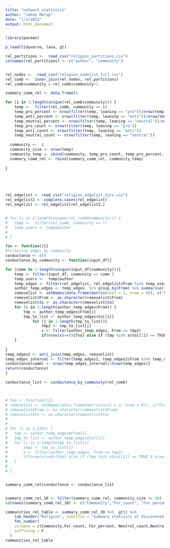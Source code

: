 ```yaml
---
title: "network statistics"
author: "Jakob Mørup"
date: "1/2/2022"
output: html_document
---
```

```r
library(pacman)

p_load(tidyverse, lava, gt)
```



```r
rel_partitions <-  read_csv("religion_partitions.csv")
colnames(rel_partitions) <- c("author", "community")


rel_nodes <-  read_csv("religion_nodelist_full.csv")
rel_comb <-  inner_join(rel_nodes, rel_partitions)
rel_comb$community = rel_comb$community+1

```



```r
summary_comm_rel <- data.frame()

for (i in 1:length(unique(rel_comb$community))) {
	temp <-  filter(rel_comb, community == i)
	temp_pro_percent <- nrow(filter(temp, leaning == "pro"))/nrow(temp)
	temp_anti_percent <- nrow(filter(temp, leaning == "anti"))/nrow(temp)
	temp_neutral_percent <- nrow(filter(temp, leaning == "neutral"))/nrow(temp)
	temp_pro_count <- nrow(filter(temp, leaning == "pro"))
	temp_anti_count <- nrow(filter(temp, leaning == "anti"))
	temp_neutral_count <- nrow(filter(temp, leaning == "neutral"))
	
  community <-  i
  community_size <- nrow(temp)
  community_temp <- cbind(community, temp_pro_count, temp_pro_percent, temp_neutral_count, temp_neutral_percent,temp_anti_count, temp_anti_percent, community_size)
  summary_comm_rel <- rbind(summary_comm_rel, community_temp)
	
}






```



```r
rel_edgelist <- read_csv("religion_edgelist_2yrs.csv")
rel_edgelist2 <- complete.cases(rel_edgelist)
rel_edgelist <- rel_edgelist[rel_edgelist2,]


# for (i in 1:length(unique(rel_comb$community))) {
# 	temp <-  filter(rel_comb, community == i)
# 	temp_users <- temp$author
# 	
# }

foo <- function(){}
#filtering edges by community
conductance <- c()
conductance_by_community <- function(input_df){

for (comm in 1:length(unique(input_df$community))){
	temp <- filter(input_df, community == comm )
	temp_users <-  temp$author
	temp_edges <- filter(rel_edgelist, rel_edgelist$From %in% temp_users | rel_edgelist$to %in% temp_users)
	author_temp_edges <- temp_edges  %>% group_by(From) %>% summarise(to =list(to))
	removelist <- setNames(data.frame(matrix(ncol = 2, nrow = 0)), c("From", "to"))
	removelist$From <- as.character(removelist$From)
	removelist$to <- as.character(removelist$to)
	for (i in 1:length(author_temp_edges$From)) {
		tmp <- author_temp_edges$From[i]
		tmp_to_list <- author_temp_edges$to[[i]]
			for (j in 1:length(tmp_to_list)){
				tmp2 <- tmp_to_list[j]
				x <- filter(author_temp_edges, From == tmp2)
				if(nrow(x)==0){foo} else if (tmp %in% x$to[[1]] == TRUE & nrow(filter(removelist, removelist$From == tmp& removelist$to ==tmp2))==0){removelist <- rbind(removelist, filter(temp_edges, temp_edges$From == tmp2 & temp_edges$to == tmp))}
	}
	
}
temp_edges2 <- anti_join(temp_edges, removelist)
temp_edges_internal <- filter(temp_edges2, temp_edges2$From %in% temp_users & temp_edges2$to %in% temp_users)
conductance[comm] <- nrow(temp_edges_internal)/nrow(temp_edges)}
return(conductance)
}

conductance_list <- conductance_by_community(rel_comb)



# foo <- function(){}
# removelist <- setNames(data.frame(matrix(ncol = 2, nrow = 0)), c("From", "to"))
# removelist$From <- as.character(removelist$From)
# removelist$to <- as.character(removelist$to)
# 
# 
# for (i in 1:1222) {
# 	tmp <- author_temp_edges$From[i]
# 	tmp_to_list <- author_temp_edges$to[[i]]
# 	for (j in 1:length(tmp_to_list)){
# 		tmp2 <- tmp_to_list[j]
# 		x <- filter(author_temp_edges, From == tmp2)
# 		if(nrow(x)==0){foo} else if (tmp %in% x$to[[1]] == TRUE & nrow(filter(removelist, removelist$From == tmp& removelist$to ==tmp2))==0){removelist <- rbind(removelist, filter(temp_edges, temp_edges$From == tmp2 & temp_edges$to == tmp))}
# 	}
# 	
# }


summary_comm_rel$conductance <- conductance_list


summary_comm_rel_10 <- filter(summary_comm_rel, community_size >= 10)
colnames(summary_comm_rel_10) <- c("Community","For_count", "For_percent", "Neutral_count","Neutral_percent","Against_count","Against_percent","Community_size","Conductance")

```



```r
communities_rel_table <- summary_comm_rel_10 %>%  gt() %>% 
	tab_header("Religion", subtitle = "Summary statisics of discovered communities with more than 10 members") %>% 
	fmt_number(
    columns = c(Community,For_count, For_percent, Neutral_count,Neutral_percent,Against_count,Against_percent,Community_size,Conductance),
    suffixing = F
  )
communities_rel_table

```

